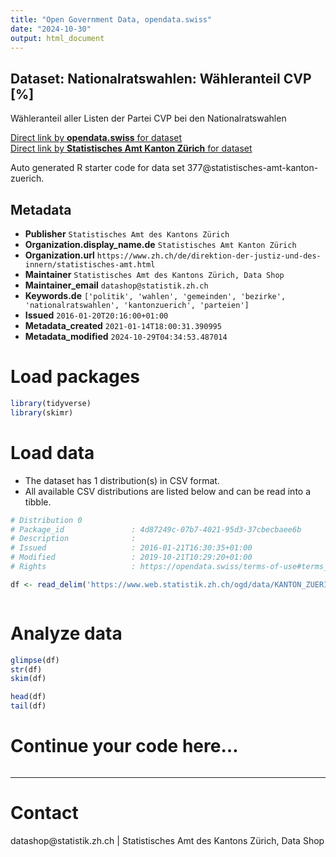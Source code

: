 ```yaml
---
title: "Open Government Data, opendata.swiss"
date: "2024-10-30"
output: html_document
---
```


## Dataset: Nationalratswahlen: Wähleranteil CVP [%]

Wähleranteil aller Listen der Partei CVP bei den Nationalratswahlen

[Direct link by **opendata.swiss** for dataset](https://opendata.swiss/de/dataset/nrw-wahleranteil-cvp)<br>
[Direct link by **Statistisches Amt Kanton Zürich** for dataset](https://www.zh.ch/de/politik-staat/gemeinden/gemeindeportraet.html)

Auto generated R starter code for data set 377@statistisches-amt-kanton-zuerich.

## Metadata

- **Publisher** `Statistisches Amt des Kantons Zürich`
- **Organization.display_name.de** `Statistisches Amt Kanton Zürich`
- **Organization.url** `https://www.zh.ch/de/direktion-der-justiz-und-des-innern/statistisches-amt.html`
- **Maintainer** `Statistisches Amt des Kantons Zürich, Data Shop`
- **Maintainer_email** `datashop@statistik.zh.ch`
- **Keywords.de** `['politik', 'wahlen', 'gemeinden', 'bezirke', 'nationalratswahlen', 'kantonzuerich', 'parteien']`
- **Issued** `2016-01-20T20:16:00+01:00`
- **Metadata_created** `2021-01-14T18:00:31.390995`
- **Metadata_modified** `2024-10-29T04:34:53.487014`


# Load packages

```r

library(tidyverse)
library(skimr)

```

# Load data

-   The dataset has 1 distribution(s) in CSV format.
-   All available CSV distributions are listed below and can be read into a tibble.

```r

# Distribution 0
# Package_id               : 4d87249c-07b7-4021-95d3-37cbecbaee6b
# Description              : 
# Issued                   : 2016-01-21T16:30:35+01:00
# Modified                 : 2019-10-21T10:29:20+01:00
# Rights                   : https://opendata.swiss/terms-of-use#terms_by

df <- read_delim('https://www.web.statistik.zh.ch/ogd/data/KANTON_ZUERICH_120.csv')



```

# Analyze data

```r

glimpse(df)
str(df)
skim(df)

head(df)
tail(df)

```

# Continue your code here...

```r

```

------------------------------------------------------------------------

# Contact

datashop@statistik.zh.ch | Statistisches Amt des Kantons Zürich, Data Shop
